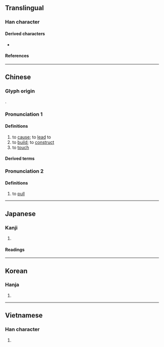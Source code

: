 {{also|構|构}}
{{character info}}
==Translingual==

===Han character===
{{Han char|rn=64|rad=手|as=10|sn=13|four=55047|canj=QTTB|ids=⿰扌冓}}

====Derived characters====
* {{l|mul|[[簼]]}}

====References====
{{Han ref|kx=0445.360|dkj=12447|dj=0796.160|hdz=31928.070|uh=6406}}

----
==Chinese==
{{zh-forms|s=构}}

===Glyph origin===
{{Han etym}}
{{Han compound|扌|冓|c1=s|c2=p|ls=psc}}.

===Pronunciation 1===
{{zh-pron
|m=gòu
|m-s=
|dg=
|c=kau3,gau3
|c-t=
|g=
|h=pfs=
|j=
|mb=
|md=
|mn=
|mn-t=
|w=
|x=
|mc=y
|oc=y
|cat=v
}}

====Definitions====
{{head|zh|Han character}}

# to [[cause]]; to [[lead]] to
# to [[build]]; to [[construct]]
# to [[touch]]

====Derived terms====
{{zh-der|搆思|搆陷|搆疾|搆怨|搆釁|搆隙|搆木為巢|搆和}}

===Pronunciation 2===
{{zh-pron
|m=gōu
|cat=v
}}

====Definitions====
{{head|zh|Han character}}

# {{zh-o}} to [[pull]]

----

==Japanese==

===Kanji===
{{ja-kanji|grade=|rs=手10}}

# {{rfdef|ja|sort=手10}}

====Readings====
{{ja-readings
|goon=く
|kanon=こう
|kun=かま-える, かま-え, かま-う
}}

----

==Korean==

===Hanja===
{{ko-hanja|hangeul=구|eumhun=|rv=gu|mr=ku|y=kwu}}

# {{rfdef|ko|sort=手10}}

----

==Vietnamese==

===Han character===
{{vi-readings|rs=手10|reading=cấu}}

# {{rfdef|vi|sort=手10}}